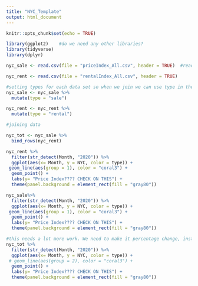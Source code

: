 ```yaml
---
title: "NYC_Template"
output: html_document
---
```


```r
knitr::opts_chunk$set(echo = TRUE)
```

```r
library(ggplot2)    #do we need any other libraries?
library(tidyverse)
library(dplyr)
```

```r
nyc_sale <- read.csv(file = "priceIndex_All.csv", header = TRUE)  #read in the data for both types

nyc_rent <- read.csv(file = "rentalIndex_All.csv", header = TRUE)
```



```r
#setting types for each data set so when we join we can use type in the aesthetic
nyc_sale <- nyc_sale %>% 
  mutate(type = "sale")

nyc_rent <- nyc_rent %>% 
  mutate(type = "rental")

#joining data

nyc_tot <- nyc_sale %>% 
  bind_rows(nyc_rent)
```

```r
nyc_rent %>%   
  filter(str_detect(Month, "2020")) %>% 
  ggplot(aes(x= Month, y = NYC, color = type)) +
 geom_line(aes(group = 1), color = "coral3") +
  geom_point() +
  labs(y= "Price Index???? CHECK ON THIS") +
  theme(panel.background = element_rect(fill = "gray80"))
```
```r
nyc_sale%>%   
  filter(str_detect(Month, "2020")) %>% 
  ggplot(aes(x= Month, y = NYC, color = type)) +
 geom_line(aes(group = 1), color = "coral3") +
  geom_point() +
  labs(y= "Price Index???? CHECK ON THIS") +
  theme(panel.background = element_rect(fill = "gray80"))
```

```r
#this needs a lot more work. We need to make it percentage change, instead of actual prices...
nyc_tot %>%   
  filter(str_detect(Month, "2020")) %>% 
  ggplot(aes(x= Month, y = NYC, color = type)) +
 # geom_line(aes(group = 2), color = "coral3") +
  geom_point() +
  labs(y= "Price Index???? CHECK ON THIS") +
  theme(panel.background = element_rect(fill = "gray80"))
```


